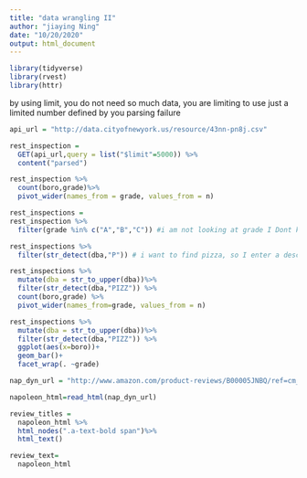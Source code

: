 ```yaml
---
title: "data wrangling II"
author: "jiaying Ning"
date: "10/20/2020"
output: html_document
---
```


```r
library(tidyverse)
library(rvest)
library(httr)
```

by using limit, you do not need so much data, you are limiting to use just a limited number defined by you
parsing failure

```r
api_url = "http://data.cityofnewyork.us/resource/43nn-pn8j.csv"

rest_inspection =
  GET(api_url,query = list("$limit"=5000)) %>% 
  content("parsed")

```
```r
rest_inspection %>%
  count(boro,grade)%>%
  pivot_wider(names_from = grade, values_from = n)
```
```r
rest_inspections = 
rest_inspection %>%
  filter(grade %in% c("A","B","C")) #i am not looking at grade I Dont know

```

```r
rest_inspections %>%
  filter(str_detect(dba,"P")) # i want to find pizza, so I enter a description for P, however we cannot capture all pizza, some are smaller cases

```

```r
rest_inspections %>%
  mutate(dba = str_to_upper(dba))%>% 
  filter(str_detect(dba,"PIZZ")) %>% 
  count(boro,grade) %>%
  pivot_wider(names_from=grade, values_from = n)
```

```r
rest_inspections %>%
  mutate(dba = str_to_upper(dba))%>% 
  filter(str_detect(dba,"PIZZ")) %>%
  ggplot(aes(x=boro))+
  geom_bar()+
  facet_wrap(. ~grade)
```

```r
nap_dyn_url = "http://www.amazon.com/product-reviews/B00005JNBQ/ref=cm_cr_arp_d_viewopt_rvwer?ie=UTF&reviewerType=avp_only_reviews&sortBy=recent&pageNumber=1"

napoleon_html=read_html(nap_dyn_url)

review_titles = 
  napoleon_html %>%
  html_nodes(".a-text-bold span")%>%
  html_text()

review_text=
  napoleon_html 
```

